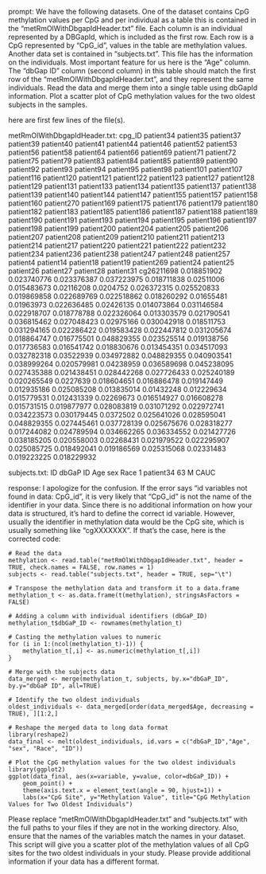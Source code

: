 prompt:
We have the following datasets. One of the dataset contains CpG methylation values per CpG and per individual as a table this is contained in the “metRmOlWithDbgapIdHeader.txt” file. Each column is an individual represented by a DBGapId, which is included as the first row. Each row is a CpG represented by "CpG_id", values in the table are methylation values. Another data set is contained in “subjects.txt”. This file has the information on the individuals. Most important feature for us here is the "Age" column. The "dbGap ID" column (second column) in this table should match the first row of the "metRmOlWithDbgapIdHeader.txt", and they represent the same individuals. Read the data and merge them into a single table using dbGapId information. Plot a scatter plot of CpG methylation values for the two oldest subjects in the samples.

here are first few lines of the file(s).

metRmOlWithDbgapIdHeader.txt:
cpg_ID	patient34	patient35	patient37	patient39	patient40	patient41	patient44	patient46	patient52	patient53	patient56	patient58	patient64	patient66	patient69	patient71	patient72	patient75	patient79	patient83	patient84	patient85	patient89	patient90	patient92	patient93	patient94	patient95	patient98	patient101	patient107	patient116	patient120	patient121	patient122	patient123	patient127	patient128	patient129	patient131	patient133	patient134	patient135	patient137	patient138	patient139	patient140	patient144	patient147	patient155	patient157	patient158	patient160	patient270	patient169	patient175	patient176	patient179	patient180	patient182	patient183	patient185	patient186	patient187	patient188	patient189	patient190	patient191	patient193	patient194	patient195	patient196	patient197	patient198	patient199	patient200	patient204	patient205	patient206	patient207	patient208	patient209	patient210	patient211	patient213	patient214	patient217	patient220	patient221	patient222	patient232	patient234	patient236	patient238	patient247	patient248	patient257	patient4	patient14	patient18	patient19	patient269	patient24	patient25	patient26	patient27	patient28	patient31
cg26211698	0.018851902	0.023740776	0.023376387	0.037223975	0.018711838	0.02511006	0.015483673	0.02116208	0.0204752	0.026372315	0.025520833	0.019869858	0.022689769	0.022518862	0.018260292	0.01655481	0.01963973	0.022636485	0.02426135	0.014073864	0.031146584	0.022918707	0.018778788	0.022326064	0.013303579	0.021790541	0.036815462	0.027048423	0.02975166	0.030042918	0.018511753	0.031294165	0.022286422	0.019583428	0.022447812	0.031205674	0.018864747	0.016775501	0.048829355	0.023525514	0.019138756	0.017736583	0.016541742	0.018830676	0.013454351	0.034517093	0.032782318	0.03522939	0.034972882	0.048829355	0.040903541	0.038999264	0.020579981	0.04238959	0.036589698	0.045238095	0.027435388	0.021438451	0.028442268	0.027726433	0.025240189	0.020265549	0.0227639	0.018604651	0.016886478	0.019147449	0.012935186	0.025085208	0.013835014	0.01432248	0.012229634	0.015779531	0.012431339	0.02269673	0.016514927	0.016608278	0.015731515	0.019877977	0.028083819	0.031071292	0.022972741	0.034223573	0.030179445	0.0372502	0.025641026	0.028595041	0.048829355	0.027445461	0.037728139	0.025675676	0.028318277	0.017244082	0.024789594	0.034662265	0.036334552	0.021427726	0.038185205	0.020558003	0.02268431	0.021979522	0.022295907	0.025085725	0.018492041	0.019186569	0.025315068	0.02331483	0.019223225	0.018229932


subjects.txt:
ID	dbGaP ID	Age	sex	Race
1	patient34	63	M	CAUC


response:
I apologize for the confusion. If the error says "id variables not found in data: CpG_id", it is very likely that "CpG_id" is not the name of the identifier in your data. Since there is no additional information on how your data is structured, it's hard to define the correct id variable. However, usually the identifier in methylation data would be the CpG site, which is usually something like "cgXXXXXXX". If that's the case, here is the corrected code:

```
# Read the data
methylation <- read.table("metRmOlWithDbgapIdHeader.txt", header = TRUE, check.names = FALSE, row.names = 1)
subjects <- read.table("subjects.txt", header = TRUE, sep="\t")

# Transpose the methylation data and transform it to a data.frame
methylation_t <- as.data.frame(t(methylation), stringsAsFactors = FALSE)

# Adding a column with individual identifiers (dbGaP_ID)
methylation_t$dbGaP_ID <- rownames(methylation_t)

# Casting the methylation values to numeric
for (i in 1:(ncol(methylation_t)-1)) {
    methylation_t[,i] <- as.numeric(methylation_t[,i])
}

# Merge with the subjects data
data_merged <- merge(methylation_t, subjects, by.x="dbGaP_ID", by.y="dbGaP ID", all=TRUE)

# Identify the two oldest individuals
oldest_individuals <- data_merged[order(data_merged$Age, decreasing = TRUE), ][1:2,]

# Reshape the merged data to long data format
library(reshape2)
data_final <- melt(oldest_individuals, id.vars = c("dbGaP_ID","Age", "sex", "Race", "ID"))

# Plot the CpG methylation values for the two oldest individuals
library(ggplot2)
ggplot(data_final, aes(x=variable, y=value, color=dbGaP_ID)) +
    geom_point() +
    theme(axis.text.x = element_text(angle = 90, hjust=1)) +
    labs(x="CpG Site", y="Methylation Value", title="CpG Methylation Values for Two Oldest Individuals")
```

Please replace "metRmOlWithDbgapIdHeader.txt" and "subjects.txt" with the full paths to your files if they are not in the working directory. Also, ensure that the names of the variables match the names in your dataset. This script will give you a scatter plot of the methylation values of all CpG sites for the two oldest individuals in your study. Please provide additional information if your data has a different format.
